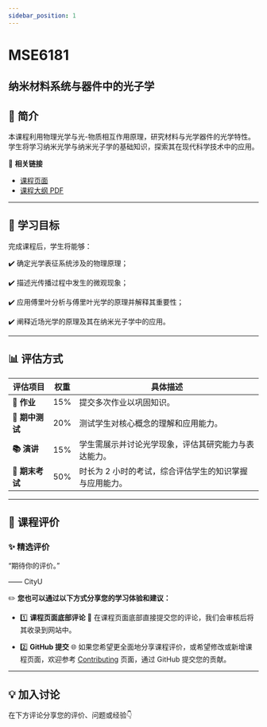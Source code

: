 ```yaml
---
sidebar_position: 1
---
```


# MSE6181
## 纳米材料系统与器件中的光子学

## **📘 简介**
本课程利用物理光学与光-物质相互作用原理，研究材料与光学器件的光学特性。学生将学习纳米光学与纳米光子学的基础知识，探索其在现代科学技术中的应用。

🔗 **相关链接**
- [课程页面](https://www.cityu.edu.hk/catalogue/pg/202425/course/MSE6181.htm)
- [课程大纲 PDF](https://www.cityu.edu.hk/catalogue/pg/202425/course/MSE6181.pdf)

---

## **🎯 学习目标**

完成课程后，学生将能够：

✔️ 确定光学表征系统涉及的物理原理；

✔️ 描述光传播过程中发生的微观现象；

✔️ 应用傅里叶分析与傅里叶光学的原理并解释其重要性；

✔️ 阐释近场光学的原理及其在纳米光子学中的应用。

---

## **📊 评估方式**

| **评估项目**          | **权重** | **具体描述**                                                                                       |
|----------------------|---------|---------------------------------------------------------------------------------------------------|
| **📝 作业**           | 15%     | 提交多次作业以巩固知识。                                                                           |
| **📖 期中测试**        | 20%     | 测试学生对核心概念的理解和应用能力。                                                               |
| **📚 演讲**           | 15%     | 学生需展示并讨论光学现象，评估其研究能力与表达能力。                                                |
| **📖 期末考试**        | 50%     | 时长为 2 小时的考试，综合评估学生的知识掌握与应用能力。                                             |

---

## **💬 课程评价**

### ✨ **精选评价**
<div className={commentStyles.commentBox}>
    <p className={commentStyles.commentText}>
        “期待你的评价。”
    </p>
    <p className={commentStyles.commentAuthor}>—— CityU</p>
</div>

✏️ **您也可以通过以下方式分享您的学习体验和建议：**

- 1️⃣ **课程页面底部评论**
💬 在课程页面底部直接提交您的评论，我们会审核后将其收录到网站中。

- 2️⃣ **GitHub 提交**
🌐 如果您希望更全面地分享课程评价，或希望修改或新增课程页面，欢迎参考 [Contributing](/contributing) 页面，通过 GitHub 提交您的贡献。

---

## **💡 加入讨论**

在下方评论分享您的评价、问题或经验👇
<Utterances />